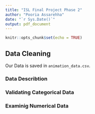 ```yaml
---
title: "ISL Final Project Phase 2"
author: "Pooria Assarehha"
date: "`r Sys.Date()`"
output: pdf_document
---
```


```r
knitr::opts_chunk$set(echo = TRUE)
```

## Data Cleaning

Our Data is saved in `animation_data.csv`. 

### Data Describtion

### Validating Categorical Data

### Examinig Numerical Data
